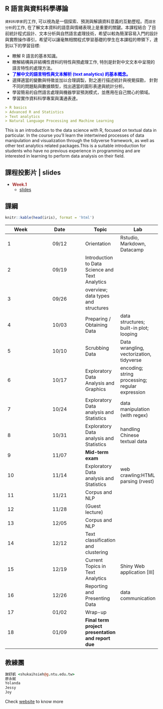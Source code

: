 ## R 語言與資料科學導論




`資料科學家`的工作, 可以視為是一個探索、預測與解讀資料意義的互動歷程。而`語言分析`的工作, 在了解文本資料的語意與情緒表現上是重要的關鍵。本課程結合 了目前統計程式設計、文本分析與自然語言處理技術，希望以較為簡潔容易入門的設計與實際操作導引，希望可以讓毫無相關程式學習基礎的學生在本課程的帶領下，達到以下的學習目標:

- 瞭解 R 語言的基本知識。
- 瞭解結構與非結構性資料的特性與預處理工作, 特別是針對中文文本中呈現的語言特性的處理方法。
- <span style="color:blue; font-weight:bold">了解中文的語言特性與文本解析 (text analytics) 的基本概念。</span>
- 選擇適當的變數與特徵並加以合理調製，對之進行描述統計與視覺探勘， 針對不同的問題點與數據類型，找出適當的圖形表達與統計分析。
- 學習簡易的自然語言處理與機器學習預測模式，並應用在自己關心的領域。
- 學習實作資料科學專案與溝通表達。

```markdown
> R basics
> Advanced R and Statistics
> Text analytics
> Natural Language Processing and Machine Learning

```

This is an introduction to the data science with R, focused on textual data in particular. In the course you'll learn the intertwined processes of data manipulation and visualization through the tidyverse framework, as well as other text analytics related packages.This is a suitable introduction for students who have no previous experience in programming  and are interested in learning to perform data analysis on their field.






## 課程投影片 | slides

- <span style="color:brown; font-weight:bold"> Week.1 </span>
    - [slides](01/index.html)

 


## 課綱

```r
knitr::kable(head(iris), format = 'html')
```


Week | Date   | Topic         | Lab
-----|:------:| ---           | ---
1    | 09/12  | Orientation   | Rstudio, Markdown, Datacamp
2    | 09/19  | Introduction to Data Science and Text Analytics | 
3    | 09/26  | overview; data types and structures | 
4    | 10/03  | Preparing / Obtaining Data | data structures; built-in plot; looping
5    | 10/10	| Scrubbing Data | Data wrangling, vectorization, tidyverse
6    | 10/17	| Exploratory Data Analysis and Graphics | encoding; string processing; regular expression
7    | 10/24  | Exploratory Data analysis and Statistics | data manipulation (with regex)
8    | 10/31	| Exploratory Data analysis and Statistics  | handling Chinese textual data
9    | 11/07	| **Mid-term exam** 	 | 
10   | 11/14	| Exploratory Data analysis and Statistics    | web crawling:HTML parsing (rvest)
11 	 | 11/21	| Corpus and NLP       | 
12 	 | 11/28	| (Guest lecture)    |         
13 	 | 12/05	| Corpus and NLP              | 
14 	 | 12/12	| Text classification and clustering       | 
15 	 | 12/19	| Current Topics in Text Analytics	 | Shiny Web application [III]
16 	 | 12/26	| Reporting and Presenting Data   | data communication 
17 	 | 01/02	| Wrap-up |
18 	 | 01/09	| **Final term project presentation and report due**	             |



## 教練團

```coffee
謝舒凱 <shukaihsieh@g.ntu.edu.tw>
廖永賦 
Yolanda 
Jessy 
Joy
```




<!--

- [投影片網址](https://rlads2019.github.io/lecture/)


## 助教講義、習題與作業

- [評分標準](http://lope.linguistics.ntu.edu.tw/courses/data_science/grading_policy2016.html)
- [實習課網址](https://rlads2019.github.io/lab/)



## 課程教材 | lecture materials

在課程投影片中講解基本概念，如果有興趣了解進階內容，可參考以下線上教材

- [語言分析與資料科學](https://www.gitbook.com/book/loperntu/ladsbook/details) 
- [開放語料庫：製程與分析](https://www.gitbook.com/book/loperntu/copens/details)


## 課程相關活動
- [NTU COOL]()
- [DataCamp]()
- [臉書社團](https://www.facebook.com/groups/652099794893097/)


## 課程精神
1. 自主學習
2. 跨學門協作


## 作業分數分佈圖


## 小組作業觀摩


## Capstone projects

- [分組名單]()
- [pttR 與總統大選]()

-->


Check [website](https://rlads2019.github.io/) to know more
